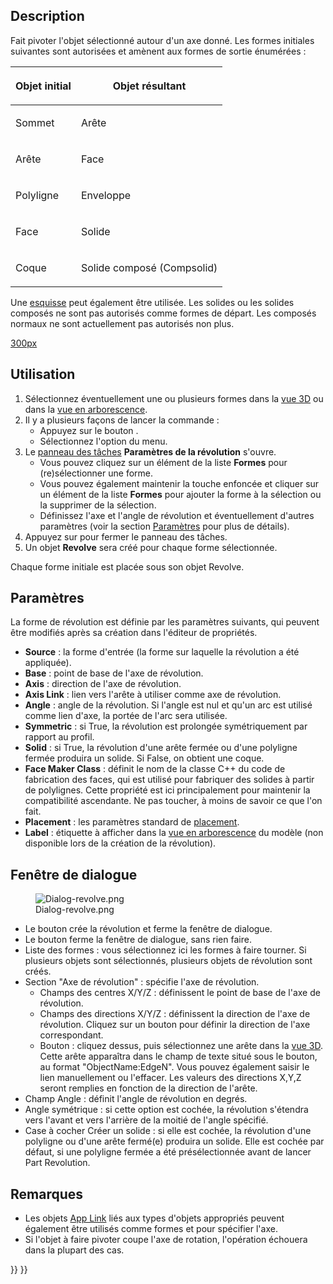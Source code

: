 <languages/>

{{Docnav/fr
|[[Part_Extrude/fr|Extrusion]]
|[[Part_Mirror/fr|Objet en miroir]]
|[[Part_Workbench/fr|Atelier Part]]
|IconL=Part_Extrude.svg
|IconR=Part_Mirror.svg
|IconC=Workbench_Part.svg
}}

{{GuiCommand/fr
|Name=Part_Revolve
|Name/fr=Part Révolution
|MenuLocation=Part → Créer une révolution...
|Workbenches=[[Part_Workbench/fr|Part]]
}}

==Description==

Fait pivoter l'objet sélectionné autour d'un axe donné. Les formes initiales suivantes sont autorisées et amènent aux formes de sortie énumérées :

{| class="wikitable"
|-
! Objet initial
! Objet résultant
|-
| Sommet 
| Arête
|-
| Arête 
| Face
|-
| Polyligne 
| Enveloppe
|-
| Face
| Solide
|-
| Coque 
| Solide composé (Compsolid)
|}

Une [[Sketcher_Workbench/fr|esquisse]] peut également être utilisée. Les solides ou les solides composés ne sont pas autorisés comme formes de départ. Les composés normaux ne sont actuellement pas autorisés non plus.

[[image:Part_Revolve_example.png|300px]]
{{Caption|Exemples de révolution}}

<span id="Usage"></span>
==Utilisation==

# Sélectionnez éventuellement une ou plusieurs formes dans la [[3D_view/fr|vue 3D]] ou dans la [[Tree_view/fr|vue en arborescence]].
# Il y a plusieurs façons de lancer la commande :
#* Appuyez sur le bouton {{Button|[[Image:Part_Revolve.svg|16px]] [[Part_Revolve/fr|Créer une révolution... ]]}}.
#* Sélectionnez l'option {{MenuCommand|Part → [[Image:Part_Revolve.svg|16px]] Créer une révolution... }} du menu.
# Le [[Task_panel/fr|panneau des tâches]] '''Paramètres de la révolution''' s'ouvre.
#* Vous pouvez cliquez sur un élément de la liste '''Formes''' pour (re)sélectionner une forme.
#* Vous pouvez également maintenir la touche {{KEY|Ctrl}} enfoncée et cliquer sur un élément de la liste '''Formes''' pour ajouter la forme à la sélection ou la supprimer de la sélection.
#* Définissez l'axe et l'angle de révolution et éventuellement d'autres paramètres (voir la section [[#Paramètres|Paramètres]] pour plus de détails).
# Appuyez sur {{Button|OK}} pour fermer le panneau des tâches.
# Un objet '''Revolve''' sera créé pour chaque forme sélectionnée.

Chaque forme initiale est placée sous son objet Revolve.

<span id="Parameters"></span>
== Paramètres ==

La forme de révolution est définie par les paramètres suivants, qui peuvent être modifiés après sa création dans l'éditeur de propriétés.
* '''Source''' : la forme d'entrée (la forme sur laquelle la révolution a été appliquée).
* '''Base''' : point de base de l'axe de révolution.
* '''Axis''' : direction de l'axe de révolution.
* '''Axis Link''' : lien vers l'arête à utiliser comme axe de révolution.
* '''Angle''' : angle de la révolution. Si l'angle est nul et qu'un arc est utilisé comme lien d'axe, la portée de l'arc sera utilisée.
* '''Symmetric''' : si True, la révolution est prolongée symétriquement par rapport au profil.
* '''Solid''' : si True, la révolution d'une arête fermée ou d'une polyligne fermée produira un solide. Si False, on obtient une coque.
* '''Face Maker Class''' : définit le nom de la classe C++ du code de fabrication des faces, qui est utilisé pour fabriquer des solides à partir de polylignes. Cette propriété est ici principalement pour maintenir la compatibilité ascendante. Ne pas toucher, à moins de savoir ce que l'on fait.
* '''Placement''' : les paramètres standard de [[Placement/fr|placement]].
* '''Label''' : étiquette à afficher dans la [[Tree_view/fr|vue en arborescence]] du modèle (non disponible lors de la création de la révolution).

<span id="Task_dialog"></span>
== Fenêtre de dialogue == 

[[Image:Dialog-revolve.png|thumb|right]]
* Le bouton {{Button|OK}} crée la révolution et ferme la fenêtre de dialogue.
* Le bouton {{Button|Annuler}} ferme la fenêtre de dialogue, sans rien faire.
* Liste des formes : vous sélectionnez ici les formes à faire tourner. Si plusieurs objets sont sélectionnés, plusieurs objets de révolution sont créés.
* Section "Axe de révolution" : spécifie l'axe de révolution.
** Champs des centres X/Y/Z : définissent le point de base de l'axe de révolution.
** Champs des directions X/Y/Z : définissent la direction de l'axe de révolution. Cliquez sur un bouton pour définir la direction de l'axe correspondant.
** Bouton {{Button|Sélectionner une référence}} : cliquez dessus, puis sélectionnez une arête dans la [[3D_view/fr|vue 3D]]. Cette arête apparaîtra dans le champ de texte situé sous le bouton, au format "ObjectName:EdgeN". Vous pouvez également saisir le lien manuellement ou l'effacer. Les valeurs des directions X,Y,Z seront remplies en fonction de la direction de l'arête.
* Champ Angle : définit l'angle de révolution en degrés.
* Angle symétrique : si cette option est cochée, la révolution s'étendra vers l'avant et vers l'arrière de la moitié de l'angle spécifié.
* Case à cocher Créer un solide : si elle est cochée, la révolution d'une polyligne ou d'une arête fermé(e) produira un solide. Elle est cochée par défaut, si une polyligne fermée a été présélectionnée avant de lancer Part Revolution.

<span id="Notes"></span>
==Remarques==

<div class="mw-translate-fuzzy">
* Les objets [[App_Link/fr|App Link]] liés aux types d'objets appropriés peuvent également être utilisés comme formes et pour spécifier l'axe. {{Version/fr|0.20}}
* Si l'objet à faire pivoter coupe l'axe de rotation, l'opération échouera dans la plupart des cas.
</div>


{{Docnav/fr
|[[Part_Extrude/fr|Extrusion]]
|[[Part_Mirror/fr|Objet en miroir]]
|[[Part_Workbench/fr|Atelier Part]]
|IconL=Part_Extrude.svg
|IconR=Part_Mirror.svg
|IconC=Workbench_Part.svg
}}

{{Part Tools navi{{#translation:}}}}
{{Userdocnavi{{#translation:}}}}